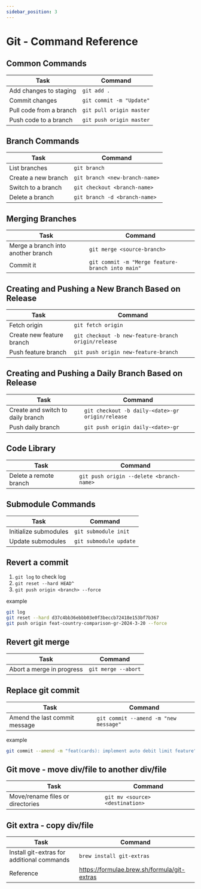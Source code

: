 ```yaml
---
sidebar_position: 3
---
```


# Git - Command Reference

## Common Commands

| Task                               | Command                                 |
|------------------------------------|-----------------------------------------|
| Add changes to staging             | `git add .`                             |
| Commit changes                     | `git commit -m "Update"`                |
| Pull code from a branch            | `git pull origin master`                |
| Push code to a branch              | `git push origin master`                |

## Branch Commands

| Task                               | Command                                 |
|------------------------------------|-----------------------------------------|
| List branches                      | `git branch`                           |
| Create a new branch                | `git branch <new-branch-name>`         |
| Switch to a branch                 | `git checkout <branch-name>`           |
| Delete a branch                    | `git branch -d <branch-name>`          |

## Merging Branches

| Task                               | Command                                 |
|------------------------------------|-----------------------------------------|
| Merge a branch into another branch | `git merge <source-branch>`            |
| Commit it                          | `git commit -m "Merge feature-branch into main"` |

## Creating and Pushing a New Branch Based on Release

| Task                               | Command                                       |
|------------------------------------|-----------------------------------------------|
| Fetch origin                       | `git fetch origin`                           |
| Create new feature branch          | `git checkout -b new-feature-branch origin/release` |
| Push feature branch                | `git push origin new-feature-branch`        |

## Creating and Pushing a Daily Branch Based on Release

| Task                               | Command                                           |
|------------------------------------|---------------------------------------------------|
| Create and switch to daily branch  | `git checkout -b daily-<date>-gr origin/release` |
| Push daily branch                  | `git push origin daily-<date>-gr`                 |

## Code Library

| Task                               | Command                                 |
|------------------------------------|-----------------------------------------|
| Delete a remote branch             | `git push origin --delete <branch-name>`|

## Submodule Commands

| Task                               | Command                                 |
|------------------------------------|---------------------------------------------------|
| Initialize submodules              | `git submodule init`                    |
| Update submodules                  | `git submodule update`                  |

## Revert a commit

1. `git log` to check log
2. `git reset --hard HEAD^`
3. `git push origin <branch> --force`

example
```bash
git log
git reset --hard d37c4bb36ebbb03e0f3beccb72418e153bf7b367
git push origin feat-country-comparison-gr-2024-3-20 --force
```

## Revert git merge

| Task                               | Command                                 |
|------------------------------------|-----------------------------------------|
| Abort a merge in progress          | `git merge --abort`                    |

## Replace git commit

| Task                               | Command                                 |
|------------------------------------|-----------------------------------------|
| Amend the last commit message      | `git commit --amend -m "new message"`  |

example
```bash
git commit --amend -m "feat(cards): implement auto debit limit feature"
```

## Git move - move div/file to another div/file

| Task                               | Command                                 |
|------------------------------------|-----------------------------------------|
| Move/rename files or directories   | `git mv <source> <destination>`        |

## Git extra - copy div/file

| Task                               | Command                                 |
|------------------------------------|-----------------------------------------|
| Install git-extras for additional commands | `brew install git-extras`        |
| Reference                          | https://formulae.brew.sh/formula/git-extras |